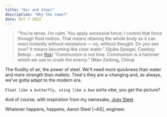 ```yaml
---
title: "Air and Steel"
description: "Why the name?"
date: Oct 7 2022
---
```


> “You’re tense, I’m calm. You apply excessive force; I control that force through fluid motion. That means relaxing the whole body so it can react instantly without resistance — no, without thought. Do you see now? It means becoming like clear water.” (Spike Spiegel, Cowboy Bebop - see [this](https://redsails.org/on-dialectics/))
> “Communism is not love. Communism is a hammer which we use to crush the enemy.” (Mao Zedong, China)

The fluidity of air, the power of steel. We'll need more quickness than water and more strength than mallets. Time's they are a-changing and, as always, we've gotta adapt to the modern era.

`Float like a butterfly, sting like a bee` sorta vibe, you get the picture?

And of course, with inspiration from my namesake, [Joey Steel](https://redsails.org/dialectical-and-historical-materialism/).

Whatever happens, happens,
Aaron Steel [~AS], engineer.